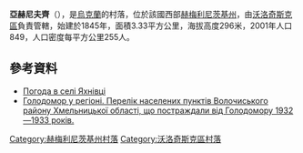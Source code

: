 {{coord|49|37|23|N|26|19|31|E|scale:100000|display=title}}

'''亞赫尼夫齊'''（{{lang-uk|Яхнівці}}），是[[烏克蘭|烏克蘭]]的村落，位於該國西部[[赫梅利尼茨基州|赫梅利尼茨基州]]，由[[沃洛奇斯克區|沃洛奇斯克區]]負責管轄，始建於1845年，面積3.33平方公里，海拔高度296米，2001年人口849，人口密度每平方公里255人。

==參考資料==
* [http://weather.in.ua/ua/hmel'nickaja/29791 Погода в селі Яхнівці] {{Wayback|url=http://weather.in.ua/ua/hmel'nickaja/29791 |date=20201125161626 }}
* [https://web.archive.org/web/20160304103840/http://admvol.at.ua/golodvregioni.doc Голодомор у регіоні. Перелік населених пунктів Волочиського району Хмельницької області, що постраждали від Голодомору 1932—1933 років.]

{{DEFAULTSORT:Яхнівці}}
[[Category:赫梅利尼茨基州村落|Category:赫梅利尼茨基州村落]]
[[Category:沃洛奇斯克區村落|Category:沃洛奇斯克區村落]]


{{Khmelnytskyi-geo-stub}}